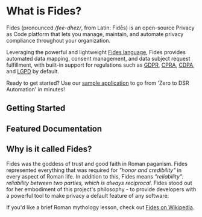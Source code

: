 
<HeroVisual title="Automate Global Privacy on Any Tech Stack" image="public/assets/img/heros/fides-hero-2x.gif" />

<CtaTileWrap>
  <CtaTile title="Documentation" link="./fides/docs" />
  <CtaTile title="Tutorials" link="./fides/tutorials" />
  <CtaTile title="Install" link="./fides/install"/>
</CtaTileWrap>

# What is Fides?

Fides (pronounced */fee-dhez/*, from Latin: Fidēs) is an open-source Privacy as Code platform that lets you manage, maintain, and automate privacy compliance throughout your organization. 

Leveraging the powerful and lightweight [Fides language](https://ethyca.github.io/fideslang/), Fides provides automated data mapping, consent management, and data subject request fulfillment, with built-in support for regulations such as [GDPR](https://ico.org.uk/for-organisations/guide-to-data-protection/guide-to-the-general-data-protection-regulation-gdpr/), [CPRA](https://ethyca.com/how-your-business-can-prepare-for-cpra), [CDPA](https://ethyca.com/how-your-business-can-prepare-for-virginias-cdpa), and [LGPD](https://iapp.org/news/a/the-new-brazilian-general-data-protection-law-a-detailed-analysis/) by default.



Ready to get started? Use our [sample application](./installation/sample_project) to go from 'Zero to DSR Automation' in minutes!

## Getting Started
<KeyFeatWrap>
  <KeyFeat title="DSR Automation" link="./dsr_quickstart/overview"  description="Go from 'Zero to DSR Automation' in your own infrastructure."/>
  <KeyFeat title="Data Mapping" link="./data_mapping/overview"  description="Generate maps of your systems and infrastructure with Fides' automated tools."/>
  <KeyFeat title="Managing Consent" link="./dsr_quickstart/privacy_center"   description="Understand how Fides can help provide you with compliance-minded consent solutions."/>
  <KeyFeat title="Fides for Businesses" link="../enterprise/overview"   description="Use Fides for Enterprise-level data classifications, visualizations, and more."/>
</KeyFeatWrap>

## Featured Documentation
<KeyFeatWrap>
  <KeyFeat title="DSR Automation" link="./dsr_quickstart/overview"  description="Go from 'Zero to DSR Automation' in your own infrastructure."/>
  <KeyFeat title="Data Mapping" link="./data_mapping/overview"  description="Generate maps of your systems and infrastructure with Fides' automated tools."/>
  <KeyFeat title="Managing Consent" link="./dsr_quickstart/privacy_center"   description="Understand how Fides can help provide you with compliance-minded consent solutions."/>
  <KeyFeat title="Fides for Businesses" link="../enterprise/overview"   description="Use Fides for Enterprise-level data classifications, visualizations, and more."/>
</KeyFeatWrap>

## Why is it called Fides?

Fides was the goddess of trust and good faith in Roman paganism. Fides represented everything that was required for *"honor and credibility"* in every aspect of Roman life. In addition to this, Fides means *"reliability": reliability between two parties, which is always reciprocal*. Fides stood out for her embodiment of this project's philosophy - to provide developers with a powerful tool to make privacy a default feature of any software.

If you'd like a brief Roman mythology lesson, check out [Fides on Wikipedia](https://en.wikipedia.org/wiki/Fides_(deity)).



